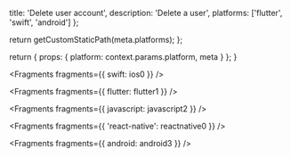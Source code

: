 
  title: 'Delete user account',
  description: 'Delete a user',
  platforms: ['flutter', 'swift', 'android']
};

  return getCustomStaticPath(meta.platforms);
};

  return {
    props: {
      platform: context.params.platform,
      meta
    }
  };
}


<Fragments fragments={{ swift: ios0 }} />


<Fragments fragments={{ flutter: flutter1 }} />


<Fragments fragments={{ javascript: javascript2 }} />


<Fragments fragments={{ 'react-native': reactnative0 }} />


<Fragments fragments={{ android: android3 }} />
